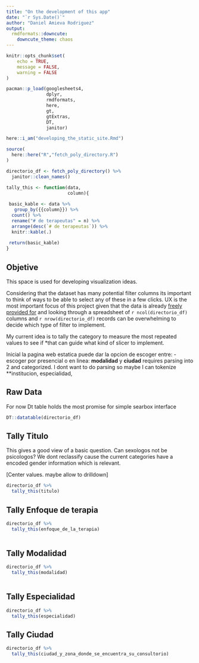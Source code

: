 ```yaml
---
title: "On the development of this app"
date: "`r Sys.Date()`"
author: "Daniel Amieva Rodriguez"
output:
  rmdformats::downcute:
    downcute_theme: chaos
---
```


```r
knitr::opts_chunk$set(
	echo = TRUE,
	message = FALSE,
	warning = FALSE
)

pacman::p_load(googlesheets4,
               dplyr,
               rmdformats,
               here,
               gt,
               gtExtras,
               DT,
               janitor)

here::i_am("developing_the_static_site.Rmd")

source(
  here::here("R","fetch_poly_directory.R")
)

directorio_df <- fetch_poly_directory() %>% 
  janitor::clean_names()

tally_this <- function(data,
                       column){
  
 basic_kable <- data %>% 
   group_by({{column}}) %>% 
  count() %>% 
  rename("# de terapeutas" = n) %>% 
  arrange(desc(`# de terapeutas`)) %>% 
  knitr::kable(.)
 
 return(basic_kable)
}

```

## Objetive

This space is used for developing visualization ideas.

Considering that the dataset has many potential filter columns its important to think of ways to be able to select any of these in a few clicks. UX is the most important focus of this project given that the data is already [freely provided for](https://docs.google.com/spreadsheets/d/1Kc_kCvysiwwWssyRsgtmAvx2HeB0WcAW0MagakIwORY/htmlview) and looking through a spreadsheet of `r ncol(directorio_df)` columns and `r nrow(directorio_df)` records can be overwhelming to decide which type of filter to implement. 

My current idea is to tally the category to measure the most repeated values to see if *that can guide what kind of slicer to implement.

Inicial la pagina web estatica puede dar la opcion de escoger entre:
 - escoger por presencial o en linea: **modalidad** y **ciudad** requires parsing into 2 and categorized. I dont want to do parsing so maybe I can tokenize **institucion, especialidad, 


## Raw Data

For now Dt table holds the most promise for simple searbox interface

```r
DT::datatable(directorio_df)
```


## Tally Titulo

This gives a good view of a basic question. Can sexologos not be psicologos? We dont reclassify cause the current categories have a encoded gender information which is relevant.

[Center values. maybe allow to drilldown]

```r
directorio_df %>% 
  tally_this(titulo) 
```

## Tally Enfoque de terapia

```r
directorio_df %>% 
  tally_this(enfoque_de_la_terapia) 
  
```

## Tally Modalidad

```r
directorio_df %>%
  tally_this(modalidad) 
  
```

## Tally Especialidad

```r
directorio_df %>% 
  tally_this(especialidad) 
```

## Tally Ciudad

```r
directorio_df %>% 
  tally_this(ciudad_y_zona_donde_se_encuentra_su_consultorio)  
```
